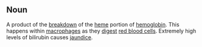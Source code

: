 ==Noun==

A product of the [[breakdown]] of the [[heme]] portion of [[hemoglobin]].  This happens within [[macrophage]]s as they [[digest]] [[red blood cell]]s.  Extremely high levels of bilirubin causes [[jaundice]].